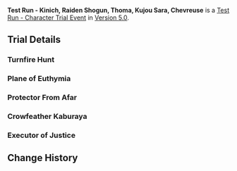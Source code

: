{{Event
|name              = Test Run - Kinich, Raiden Shogun, Thoma, Kujou Sara, Chevreuse
|image             = Test Run - Kinich, Raiden Shogun, Thoma, Kujou Sara, Chevreuse.png
|type              = In-Game
|group             = Test Run
|time_known        = yes
|time_start        = 2024-09-17 18:00:00
|time_end          = 2024-10-08 14:59:59
}}
'''Test Run - Kinich, Raiden Shogun, Thoma, Kujou Sara, Chevreuse''' is a [[Test Run - Character Trial Event]] in [[Version 5.0]].

{{Test Run
|character_5_1 = Kinich
|rewards_5_1   = Primogem*20;Saurian Claw Succulent*3;Juvenile Fang*3
|party_5_1     = Collei,Xiangling,Thoma
|character_5_2 = Raiden Shogun
|rewards_5_2   = Primogem*20;Amakumo Fruit*3;Old Handguard*3
|party_5_2     = Xingqiu,Xiangling,Bennett
|character_4_1 = Thoma
|rewards_4_1   = Adventurer's Experience*6;Fluorescent Fungus*3;Treasure Hoarder Insignia*3
|party_4_1     = Xiangling,Kaeya,Yanfei
|character_4_2 = Kujou Sara
|rewards_4_2   = Mystic Enhancement Ore*3;Dendrobium*3;Damaged Mask*3
|party_4_2     = Lisa,Xiangling,Barbara
|character_4_3 = Chevreuse
|rewards_4_3   = Mora*15,000;Lumidouce Bell*3;Meshing Gear*3
|party_4_3     = Lisa,Fischl,Thoma
|wish          = Seeker of Flame-Wrought Secrets/2024-09-17
|wish2         = Reign of Serenity/2024-09-17
}}

==Trial Details==
===Turnfire Hunt===
{{Trial Character/Event/Header}}
{{Trial Character/Event
|character_name         = Kinich
|character_level        = 80
|constellation          = 0
|weapon_name            = Fang of the Mountain King
|weapon_level           = 80
|refinement             = 1
|artifact_flower        = Reckoning of the Xenogenic
|artifact_feather       = Root of the Spirit-Marrow
|artifact_sands         = Myths of the Night Realm
|artifact_goblet        = Pre-Banquet of the Contenders
|artifact_circlet       = Crown of the Saints
|artifact_level         = 20
|set1                   = Obsidian Codex
|set1_piece_bonus       = 4
|normal_attack_talent   = 8
|elemental_skill_talent = 8
|elemental_burst_talent = 8
|hp                     = 19198
|atk                    = 2179
|def                    = 842
|em                     = 155
|crit_rate              = 36.1%
|crit_dmg               = 182.9%
|er                     = 135%
|dendro_dmg             = 46.6%
}}
{{Trial Character/Event
|character_name         = Collei
|character_level        = 80
|constellation          = 0
|weapon_name            = The Stringless
|weapon_level           = 80
|refinement             = 1
|artifact_flower        = Labyrinth Wayfarer
|artifact_feather       = Scholar of Vines
|artifact_sands         = A Time of Insight
|artifact_goblet        = Lamp of the Lost
|artifact_circlet       = Laurel Coronet
|artifact_level         = 20
|set1                   = Deepwood Memories
|set1_piece_bonus       = 4
|normal_attack_talent   = 8
|elemental_skill_talent = 8
|elemental_burst_talent = 8
|hp                     = 16247
|atk                    = 1409
|def                    = 644
|em                     = 492
|crit_rate              = 57.1%
|crit_dmg               = 91.9%
|er                     = 135%
|dendro_dmg             = 61.6%
}}
{{Trial Character/Event
|character_name         = Xiangling
|character_level        = 80
|constellation          = 0
|weapon_name            = Dragon's Bane
|weapon_level           = 80
|refinement             = 1
|artifact_flower        = Royal Flora
|artifact_feather       = Royal Plume
|artifact_sands         = Witch's End Time
|artifact_goblet        = Witch's Heart Flames
|artifact_circlet       = Witch's Scorching Hat
|artifact_level         = 20
|set1                   = Noblesse Oblige
|set1_piece_bonus       = 2
|set2                   = Crimson Witch of Flames
|set2_piece_bonus       = 2
|normal_attack_talent   = 8
|elemental_skill_talent = 8
|elemental_burst_talent = 8
|hp                     = 17313
|atk                    = 1541
|def                    = 712
|em                     = 428
|crit_rate              = 57.1%
|crit_dmg               = 91.9%
|er                     = 135%
|pyro_dmg               = 61.6%
}}
{{Trial Character/Event
|character_name         = Thoma
|character_level        = 80
|constellation          = 0
|weapon_name            = Kitain Cross Spear
|weapon_level           = 80
|refinement             = 1
|artifact_flower        = Royal Flora
|artifact_feather       = Royal Plume
|artifact_sands         = Royal Pocket Watch
|artifact_goblet        = Royal Silver Urn
|artifact_circlet       = Royal Masque
|artifact_level         = 20
|set1                   = Noblesse Oblige
|set1_piece_bonus       = 4
|normal_attack_talent   = 8
|elemental_skill_talent = 8
|elemental_burst_talent = 8
|hp                     = 25313
|atk                    = 1488
|def                    = 794
|em                     = 255
|crit_rate              = 26%
|crit_dmg               = 91.9%
|er                     = 186.8%
}}
{{Trial Character/Event/Footer}}

===Plane of Euthymia===
{{Trial Character/Event/Header}}
{{Trial Character/Event
|character_name         = Raiden Shogun
|character_level        = 80
|constellation          = 0
|weapon_name            = Engulfing Lightning
|weapon_level           = 80
|refinement             = 1
|artifact_flower        = Magnificent Tsuba
|artifact_feather       = Sundered Feather
|artifact_sands         = Storm Cage
|artifact_goblet        = Scarlet Vessel
|artifact_circlet       = Ornate Kabuto
|artifact_level         = 20
|set1                   = Emblem of Severed Fate
|set1_piece_bonus       = 4
|normal_attack_talent   = 8
|elemental_skill_talent = 8
|elemental_burst_talent = 8
|hp                     = 19246
|atk                    = 2005
|def                    = 829
|em                     = 105
|crit_rate              = 57.1%
|crit_dmg               = 91.9%
|er                     = 281.1%
|electro_dmg            = 119%
}}
{{Trial Character/Event
|character_name         = Xingqiu
|character_level        = 80
|constellation          = 0
|weapon_name            = Sacrificial Sword
|weapon_level           = 80
|refinement             = 1
|artifact_flower        = Royal Flora
|artifact_feather       = Royal Plume
|artifact_sands         = Copper Compass
|artifact_goblet        = Goblet of Thundering Deep
|artifact_circlet       = Wine-Stained Tricorne
|artifact_level         = 20
|set1                   = Noblesse Oblige
|set1_piece_bonus       = 4
|set2                   = Heart of Depth
|set2_piece_bonus       = 2
|normal_attack_talent   = 8
|elemental_skill_talent = 8
|elemental_burst_talent = 8
|hp                     = 16673
|atk                    = 1336
|def                    = 801
|em                     = 105
|crit_rate              = 57.1%
|crit_dmg               = 91.9%
|er                     = 242.6%
|hydro_dmg              = 81.6%
}}
{{Trial Character/Event
|character_name         = Xiangling
|character_level        = 80
|constellation          = 0
|weapon_name            = Dragon's Bane
|weapon_level           = 80
|refinement             = 1
|artifact_flower        = Royal Flora
|artifact_feather       = Royal Plume
|artifact_sands         = Witch's End Time
|artifact_goblet        = Witch's Heart Flames
|artifact_circlet       = Witch's Scorching Hat
|artifact_level         = 20
|set1                   = Noblesse Oblige
|set1_piece_bonus       = 4
|set2                   = Crimson Witch of Flames
|set2_piece_bonus       = 2
|normal_attack_talent   = 8
|elemental_skill_talent = 8
|elemental_burst_talent = 8
|hp                     = 17313
|atk                    = 1541
|def                    = 712
|em                     = 378
|crit_rate              = 57.1%
|crit_dmg               = 91.9%
|er                     = 135%
|pyro_dmg               = 61.6%
}}
{{Trial Character/Event
|character_name         = Bennett
|character_level        = 80
|constellation          = 0
|weapon_name            = Sapwood Blade
|weapon_level           = 80
|refinement             = 1
|artifact_flower        = Royal Flora
|artifact_feather       = Royal Plume
|artifact_sands         = Royal Pocket Watch
|artifact_goblet        = Royal Silver Urn
|artifact_circlet       = Royal Masque
|artifact_level         = 20
|set1                   = Noblesse Oblige
|set1_piece_bonus       = 4
|normal_attack_talent   = 8
|elemental_skill_talent = 8
|elemental_burst_talent = 8
|hp                     = 29043
|atk                    = 1354
|def                    = 815
|em                     = 105
|crit_rate              = 26%
|crit_dmg               = 91.9%
|er                     = 234.7%
}}
{{Trial Character/Event/Footer}}

===Protector From Afar===
{{Trial Character/Event/Header}}
{{Trial Character/Event
|character_name         = Thoma
|character_level        = 80
|constellation          = 0
|weapon_name            = Kitain Cross Spear
|weapon_level           = 80
|refinement             = 1
|artifact_flower        = Royal Flora
|artifact_feather       = Royal Plume
|artifact_sands         = Royal Pocket Watch
|artifact_goblet        = Royal Silver Urn
|artifact_circlet       = Royal Masque
|artifact_level         = 20
|set1                   = Noblesse Oblige
|set1_piece_bonus       = 4
|normal_attack_talent   = 8
|elemental_skill_talent = 8
|elemental_burst_talent = 8
|hp                     = 25313
|atk                    = 1488
|def                    = 794
|em                     = 205
|crit_rate              = 26%
|crit_dmg               = 91.9%
|er                     = 186.8%
}}
{{Trial Character/Event
|character_name         = Xiangling
|character_level        = 80
|constellation          = 0
|weapon_name            = Dragon's Bane
|weapon_level           = 80
|refinement             = 1
|artifact_flower        = Royal Flora
|artifact_feather       = Royal Plume
|artifact_sands         = Witch's End Time
|artifact_goblet        = Witch's Heart Flames
|artifact_circlet       = Witch's Scorching Hat
|artifact_level         = 20
|set1                   = Noblesse Oblige
|set1_piece_bonus       = 2
|set2                   = Crimson Witch of Flames
|set2_piece_bonus       = 2
|normal_attack_talent   = 8
|elemental_skill_talent = 8
|elemental_burst_talent = 8
|hp                     = 17313
|atk                    = 1541
|def                    = 712
|em                     = 378
|crit_rate              = 51.1%
|crit_dmg               = 91.9%
|er                     = 135%
|pyro_dmg               = 61.6%
}}
{{Trial Character/Event
|character_name         = Kaeya
|character_level        = 80
|constellation          = 0
|weapon_name            = Favonius Sword
|weapon_level           = 80
|refinement             = 1
|artifact_flower        = Snowswept Memory
|artifact_feather       = Icebreaker's Resolve
|artifact_sands         = Frozen Homeland's Demise
|artifact_goblet        = Frost-Weaved Dignity
|artifact_circlet       = Broken Rime's Echo
|artifact_level         = 20
|set1                   = Blizzard Strayer
|set1_piece_bonus       = 4
|normal_attack_talent   = 8
|elemental_skill_talent = 8
|elemental_burst_talent = 8
|hp                     = 18057
|atk                    = 1537
|def                    = 835
|em                     = 105
|crit_rate              = 57.1%
|crit_dmg               = 91.9%
|er                     = 210.8%
|cryo_dmg               = 61.6%
}}
{{Trial Character/Event
|character_name         = Yanfei
|character_level        = 80
|constellation          = 0
|weapon_name            = Lost Prayer to the Sacred Winds
|weapon_level           = 80
|refinement             = 1
|artifact_flower        = Witch's Flower of Blaze
|artifact_feather       = Witch's Ever-Burning Plume
|artifact_sands         = Witch's End Time
|artifact_goblet        = Witch's Heart Flames
|artifact_circlet       = Witch's Scorching Hat
|artifact_level         = 20
|set1                   = Crimson Witch of Flames
|set1_piece_bonus       = 4
|normal_attack_talent   = 8
|elemental_skill_talent = 8
|elemental_burst_talent = 8
|hp                     = 15821
|atk                    = 1812
|def                    = 630
|em                     = 105
|crit_rate              = 87.3%
|crit_dmg               = 91.9%
|er                     = 135%
|pyro_dmg               = 79.6%
}}
{{Trial Character/Event/Footer}}

===Crowfeather Kaburaya===
{{Trial Character/Event/Header}}
{{Trial Character/Event
|character_name         = Kujou Sara
|character_level        = 80
|constellation          = 0
|weapon_name            = Sacrificial Bow
|weapon_level           = 80
|refinement             = 1
|artifact_flower        = Royal Flora
|artifact_feather       = Royal Plume
|artifact_sands         = Royal Pocket Watch
|artifact_goblet        = Royal Silver Urn
|artifact_circlet       = Royal Masque
|artifact_level         = 20
|set1                   = Noblesse Oblige
|set1_piece_bonus       = 4
|normal_attack_talent   = 8
|elemental_skill_talent = 8
|elemental_burst_talent = 8
|hp                     = 16034
|atk                    = 1312
|def                    = 671
|em                     = 105
|crit_rate              = 57.1%
|crit_dmg               = 91.9%
|er                     = 214.7%
|electro_dmg            = 46.6%
}}
{{Trial Character/Event
|character_name         = Lisa
|character_level        = 80
|constellation          = 0
|weapon_name            = The Widsith
|weapon_level           = 80
|refinement             = 1
|artifact_flower        = Thundering Fury
|artifact_feather       = Survivor of Catastrophe
|artifact_sands         = Hourglass of Thunder
|artifact_goblet        = Omen of Thunderstorm
|artifact_circlet       = Thunder Summoner's Crown
|artifact_level         = 20
|set1                   = Thundering Fury
|set1_piece_bonus       = 4
|normal_attack_talent   = 8
|elemental_skill_talent = 8
|elemental_burst_talent = 8
|hp                     = 16034
|atk                    = 1478
|def                    = 616
|em                     = 177
|crit_rate              = 57.1%
|crit_dmg               = 142.2%
|er                     = 135%
|electro_dmg            = 61.6%
}}
{{Trial Character/Event
|character_name         = Xiangling
|character_level        = 80
|constellation          = 0
|weapon_name            = Dragon's Bane
|weapon_level           = 80
|refinement             = 1
|artifact_flower        = Royal Flora
|artifact_feather       = Royal Plume
|artifact_sands         = Witch's End Time
|artifact_goblet        = Witch's Heart Flames
|artifact_circlet       = Witch's Scorching Hat
|artifact_level         = 20
|set1                   = Noblesse Oblige
|set1_piece_bonus       = 2
|set2                   = Crimson Witch of Flames
|set2_piece_bonus       = 2
|normal_attack_talent   = 8
|elemental_skill_talent = 8
|elemental_burst_talent = 8
|hp                     = 17316
|atk                    = 1390
|def                    = 712
|em                     = 378
|crit_rate              = 57.1%
|crit_dmg               = 91.9%
|er                     = 135%
|pyro_dmg               = 61.6%
}}
{{Trial Character/Event
|character_name         = Barbara
|character_level        = 80
|constellation          = 0
|weapon_name            = Prototype Amber
|weapon_level           = 80
|refinement             = 1
|artifact_flower        = Maiden's Distant Love
|artifact_feather       = Maiden's Heart-Stricken Infatuation
|artifact_sands         = Maiden's Passing Youth
|artifact_goblet        = Maiden's Fleeting Leisure
|artifact_circlet       = Maiden's Fading Beauty
|artifact_level         = 20
|set1                   = Maiden Beloved
|set1_piece_bonus       = 4
|normal_attack_talent   = 8
|elemental_skill_talent = 8
|elemental_burst_talent = 8
|hp                     = 25121
|atk                    = 1099
|def                    = 712
|em                     = 105
|crit_rate              = 26%
|crit_dmg               = 91.9%
|healing                = 50.9%
|er                     = 186.8%
}}
{{Trial Character/Event/Footer}}

===Executor of Justice===
{{Trial Character/Event/Header}}
{{Trial Character/Event
|character_name         = Chevreuse
|character_level        = 80
|constellation          = 0
|weapon_name            = Rightful Reward
|weapon_level           = 80
|refinement             = 1
|artifact_flower        = Forgotten Oath of Days Past
|artifact_feather       = Recollection of Days Past
|artifact_sands         = Echoing Sound From Days Past
|artifact_goblet        = Promised Dream of Days Past
|artifact_circlet       = Poetry of Days Past
|artifact_level         = 20
|set1                   = Song of Days Past
|set1_piece_bonus       = 4
|normal_attack_talent   = 8
|elemental_skill_talent = 8
|elemental_burst_talent = 8
|hp                     = 39892
|atk                    = 1490
|def                    = 755
|em                     = 105
|crit_rate              = 26%
|crit_dmg               = 91.9%
|healing                = 15%
|er                     = 135%
}}
{{Trial Character/Event
|character_name         = Lisa
|character_level        = 80
|constellation          = 0
|weapon_name            = The Widsith
|weapon_level           = 80
|refinement             = 1
|artifact_flower        = Thundering Fury
|artifact_feather       = Survivor of Catastrophe
|artifact_sands         = Hourglass of Thunder
|artifact_goblet        = Omen of Thunderstorm
|artifact_circlet       = Thunder Summoner's Crown
|artifact_level         = 20
|set1                   = Thundering Fury
|set1_piece_bonus       = 4
|normal_attack_talent   = 8
|elemental_skill_talent = 8
|elemental_burst_talent = 8
|hp                     = 16034
|atk                    = 1641
|def                    = 616
|em                     = 177
|crit_rate              = 57.1%
|crit_dmg               = 142.2%
|er                     = 135%
|electro_dmg            = 61.6%
}}
{{Trial Character/Event
|character_name         = Fischl
|character_level        = 80
|constellation          = 0
|weapon_name            = The Stringless
|weapon_level           = 80
|refinement             = 1
|artifact_flower        = Gladiator's Nostalgia
|artifact_feather       = Gladiator's Destiny
|artifact_sands         = Hourglass of Thunder
|artifact_goblet        = Omen of Thunderstorm
|artifact_circlet       = Thunder Summoner's Crown
|artifact_level         = 20
|set1                   = Gladiator's Finale
|set1_piece_bonus       = 2
|set2                   = Thundering Fury
|set2_piece_bonus       = 2
|normal_attack_talent   = 8
|elemental_skill_talent = 8
|elemental_burst_talent = 8
|hp                     = 17290
|atk                    = 2035
|def                    = 742
|em                     = 256
|crit_rate              = 57.1%
|crit_dmg               = 91.9%
|er                     = 135%
|electro_dmg            = 61.6%
}}
{{Trial Character/Event
|character_name         = Thoma
|character_level        = 80
|constellation          = 0
|weapon_name            = Kitain Cross Spear
|weapon_level           = 80
|refinement             = 1
|artifact_flower        = Royal Flora
|artifact_feather       = Royal Plume
|artifact_sands         = Royal Pocket Watch
|artifact_goblet        = Royal Silver Urn
|artifact_circlet       = Royal Masque
|artifact_level         = 20
|set1                   = Noblesse Oblige
|set1_piece_bonus       = 4
|normal_attack_talent   = 8
|elemental_skill_talent = 8
|elemental_burst_talent = 8
|hp                     = 25313
|atk                    = 1488
|def                    = 794
|em                     = 205
|crit_rate              = 26%
|crit_dmg               = 91.9%
|er                     = 186.8%
}}
{{Trial Character/Event/Footer}}

==Change History==
{{Change History|5.0}}